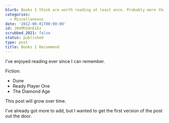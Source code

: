 ```yaml
---
blurb: Books I think are worth reading at least once. Probably more than once
categories:
  - Miscellaneous
date: '2012-08-01T00:00:00'
id: 20eMhVdnEiEz
scrubbed_2021: false
status: published
type: post
title: Books I Recommend
---
```


I've enjoyed reading ever since I can remember. 

Fiction:

- Dune
- Ready Player One
- The Diamond Age




This post will grow over time. 




I've already got more to add, but I wanted to get the first version of the post out the door.
